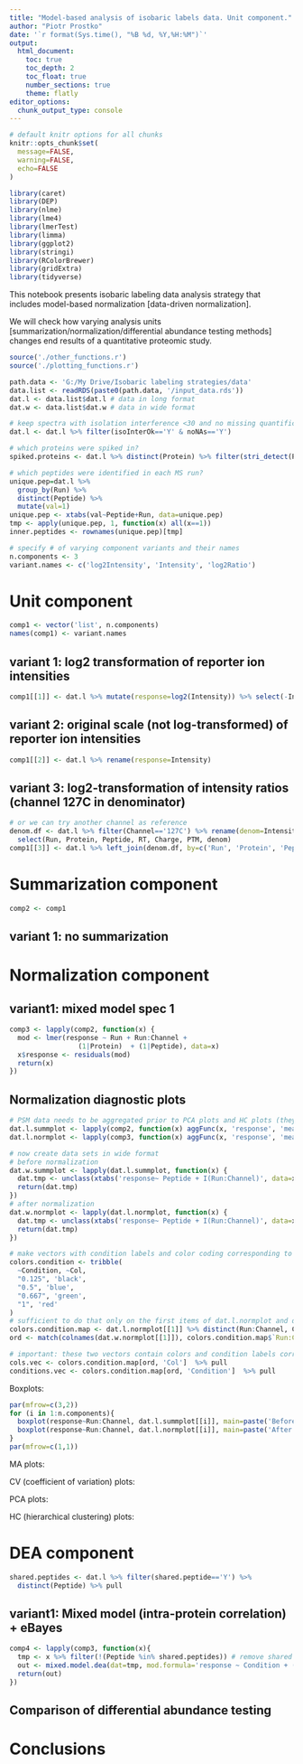 ```yaml
---
title: "Model-based analysis of isobaric labels data. Unit component."
author: "Piotr Prostko"
date: '`r format(Sys.time(), "%B %d, %Y,%H:%M")`'
output: 
  html_document:
    toc: true
    toc_depth: 2
    toc_float: true
    number_sections: true
    theme: flatly
editor_options: 
  chunk_output_type: console
---
```


```r
# default knitr options for all chunks
knitr::opts_chunk$set(
  message=FALSE,
  warning=FALSE,
  echo=FALSE
)
```


```r
library(caret)
library(DEP)
library(nlme)
library(lme4)
library(lmerTest)
library(limma)
library(ggplot2)
library(stringi)
library(RColorBrewer)
library(gridExtra)
library(tidyverse)
```

This notebook presents isobaric labeling data analysis strategy that includes model-based normalization [data-driven normalization]. 

We will check how varying analysis units [summarization/normalization/differential abundance testing methods] changes end results of a quantitative proteomic study.

```r
source('./other_functions.r')
source('./plotting_functions.r')

path.data <- 'G:/My Drive/Isobaric labeling strategies/data'
data.list <- readRDS(paste0(path.data, '/input_data.rds'))
dat.l <- data.list$dat.l # data in long format
dat.w <- data.list$dat.w # data in wide format

# keep spectra with isolation interference <30 and no missing quantification channels
dat.l <- dat.l %>% filter(isoInterOk=='Y' & noNAs=='Y')

# which proteins were spiked in?
spiked.proteins <- dat.l %>% distinct(Protein) %>% filter(stri_detect(Protein, fixed='ups')) %>% pull

# which peptides were identified in each MS run?
unique.pep=dat.l %>% 
  group_by(Run) %>%
  distinct(Peptide) %>% 
  mutate(val=1)
unique.pep <- xtabs(val~Peptide+Run, data=unique.pep)
tmp <- apply(unique.pep, 1, function(x) all(x==1))
inner.peptides <- rownames(unique.pep)[tmp]
```

```r
# specify # of varying component variants and their names
n.components <- 3
variant.names <- c('log2Intensity', 'Intensity', 'log2Ratio')
```

# Unit component

```r
comp1 <- vector('list', n.components)
names(comp1) <- variant.names
```

## variant 1: log2 transformation of reporter ion intensities

```r
comp1[[1]] <- dat.l %>% mutate(response=log2(Intensity)) %>% select(-Intensity)
```

## variant 2: original scale (not log-transformed) of reporter ion intensities
```r
comp1[[2]] <- dat.l %>% rename(response=Intensity)
```

## variant 3: log2-transformation of intensity ratios (channel 127C in denominator)

```r
# or we can try another channel as reference
denom.df <- dat.l %>% filter(Channel=='127C') %>% rename(denom=Intensity) %>%
  select(Run, Protein, Peptide, RT, Charge, PTM, denom)
comp1[[3]] <- dat.l %>% left_join(denom.df, by=c('Run', 'Protein', 'Peptide', 'RT', 'Charge', 'PTM')) %>% mutate(response=Intensity/denom) %>% select(-c(Intensity))
```

# Summarization component

```r
comp2 <- comp1
```

## variant 1: no summarization

<!-- ## variant 2: PSM to peptide summarization -->

# Normalization component

## variant1: mixed model spec 1

```r
comp3 <- lapply(comp2, function(x) {
  mod <- lmer(response ~ Run + Run:Channel +
                 (1|Protein)  + (1|Peptide), data=x)
  x$response <- residuals(mod)
  return(x)
})
```

<!-- ## variant2: mixed model spec 2 -->

<!-- ## variant3: mixed model spec 3 -->

## Normalization diagnostic plots

```r
# PSM data needs to be aggregated prior to PCA plots and HC plots (they requires features in the intersection of all MS runs - this is not possible for PSM data). In order to be consisent, other normalization plots will be based on the aggregated data
dat.l.summplot <- lapply(comp2, function(x) aggFunc(x, 'response', 'mean')) # before normalization
dat.l.normplot <- lapply(comp3, function(x) aggFunc(x, 'response', 'mean')) # after normalization

# now create data sets in wide format
# before normalization
dat.w.summplot <- lapply(dat.l.summplot, function(x) {
  dat.tmp <- unclass(xtabs('response~ Peptide + I(Run:Channel)', data=x, drop.unused.levels = TRUE))
  return(dat.tmp)
})
# after normalization
dat.w.normplot <- lapply(dat.l.normplot, function(x) {
  dat.tmp <- unclass(xtabs('response~ Peptide + I(Run:Channel)', data=x, drop.unused.levels = TRUE))
  return(dat.tmp)
})

# make vectors with condition labels and color coding corresponding to samples in wide format data
colors.condition <- tribble(
  ~Condition, ~Col,
  "0.125", 'black',
  "0.5", 'blue',
  "0.667", 'green',
  "1", 'red'
)
# sufficient to do that only on the first items of dat.l.normplot and dat.w.normplot lists
colors.condition.map <- dat.l.normplot[[1]] %>% distinct(Run:Channel, Condition) %>% left_join(colors.condition, by='Condition')
ord <- match(colnames(dat.w.normplot[[1]]), colors.condition.map$`Run:Channel`)

# important: these two vectors contain colors and condition labels corresponding to data in wide format
cols.vec <- colors.condition.map[ord, 'Col']  %>% pull
conditions.vec <- colors.condition.map[ord, 'Condition']  %>% pull
```

Boxplots:
```r
par(mfrow=c(3,2))
for (i in 1:n.components){
  boxplot(response~Run:Channel, dat.l.summplot[[i]], main=paste('Before normalization', variant.names[i], sep='_'), notch=TRUE)
  boxplot(response~Run:Channel, dat.l.normplot[[i]], main=paste('After normalization', variant.names[i], sep='_'), notch=TRUE)
}
par(mfrow=c(1,1))  
```

MA plots:

CV (coefficient of variation) plots:

PCA plots:

HC (hierarchical clustering) plots:

# DEA component

```r
shared.peptides <- dat.l %>% filter(shared.peptide=='Y') %>% 
  distinct(Peptide) %>% pull
```

## variant1: Mixed model (intra-protein correlation) + eBayes

```r
comp4 <- lapply(comp3, function(x){
  tmp <- x %>% filter(!(Peptide %in% shared.peptides)) # remove shared peptides before DEA
  out <- mixed.model.dea(dat=tmp, mod.formula='response ~ Condition + (1|Run:Channel)', conditions=c('1', '0.125'))
  return(out)
})

```

<!-- ## variant2: DEqMS -->

## Comparison of differential abundance testing

# Conclusions










